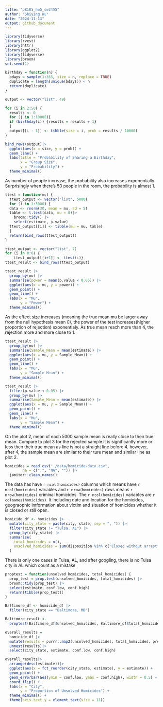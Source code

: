 ```yaml
---
title: "p8105_hw5_sw3455"
author: "Shiying Wu"
date: "2024-11-13"
output: github_document
---
```


```r
library(tidyverse)
library(rvest)
library(httr)
library(ggplot2)
library(tidyverse)
library(broom)
set.seed(1)
```

```r
birthday = function(n) {
  bdays = sample(1:365, size = n, replace = TRUE)
  duplicate = length(unique(bdays)) < n           
  return(duplicate)
}

output <- vector("list", 49)

for (i in 2:50) {
  results <- 0 
  for (j in 1:10000){
  if (birthday(i)) {results = results + 1}
  }
  output[[i - 1]] <- tibble(size = i, prob = results / 10000)
}

bind_rows(output)|>
  ggplot(aes(x = size, y = prob)) +
  geom_line() +
  labs(title = "Probability of Sharing a Birthday",
       x = "Group Size",
       y = "Probability") +
  theme_minimal()
```
As number of people increase, the probability also increases exponentially. Surprisingly when there’s 50 people in the room, the probability is almost 1.


```r
ttest = function(mu) {
  ttest_output <- vector("list", 5000)
  for (i in 1:5000) {
  data <- rnorm(30, mean = mu, sd = 5)
  table <- t.test(data, mu = 0)|>
    broom::tidy() |>
    select(estimate, p.value)
  ttest_output[[i]] <- tibble(mu = mu, table)
  }
  return(bind_rows(ttest_output))
}

ttest_output <- vector("list", 7)
for (i in 0:6) {
    ttest_output[[i+1]] <- ttest(i)}
ttest_result <- bind_rows(ttest_output)
```

```r
ttest_result |>
  group_by(mu) |>
  summarise(power = mean(p.value < 0.05)) |>
  ggplot(aes(x = mu, y = power)) +
  geom_point() +
  geom_line() +
  labs(x = "Mu",
       y = "Power") +
  theme_minimal()
```
As the effect size increases (meaning the true mean mu  be larger away from the null hypothesis mean  0), the power of the test increases(higher proportion  of rejection) exponentialy. As true mean reach more than 4, the rejection more and more close to 1.


```r
ttest_result |>
  group_by(mu) |>
  summarise(Sample_Mean = mean(estimate)) |>
  ggplot(aes(x = mu, y = Sample_Mean)) +
  geom_point() +
  geom_line() +
  labs(x = "Mu",
       y = "Sample Mean") +
  theme_minimal()

ttest_result |>
  filter(p.value < 0.05) |>
  group_by(mu) |>
  summarise(Sample_Mean = mean(estimate)) |>
  ggplot(aes(x = mu, y = Sample_Mean)) +
  geom_point() +
  geom_line() +
  labs(x = "Mu",
       y = "Sample Mean") +
  theme_minimal()

```
On the plot 2, mean of each 5000 sample mean is really close to their true mean. Compare to plot 3 for the rejected sample it is significantly more or less then their true mean as line is not a straight line before 4, however, after 4, the sample mean are similar to their ture mean and similar line as plot 2.

```r
homicides = read.csv("./data/homicide-data.csv",
        na = c(".", "NA", "")) |>
  janitor::clean_names() 

```
The data has have `r ncol(homicides)` columns which means have `r ncol(homicides)` variables and `r nrow(homicides)` rows means `r nrow(homicides)` criminal homicides. The `r ncol(homicides)` variables are `r colnames(homicides)`. It including date and location for the homicides, geograophic imformation about victim and situation of homicides whether it is closed or still open. 

```r
homicide_df <- homicides |>
  mutate(city_state = paste(city, state, sep = ", ")) |>
  filter(city_state != "Tulsa, AL") |>
  group_by(city_state) |>
  summarise(
    total_homicides = n(),
    unsolved_homicides = sum(disposition %in% c("Closed without arrest", "Open/No arrest"))
  )
```
There is only one cases in Tulsa, AL, and after googling, there is no Tulsa city in AL which count as a mistake

```r
proptest = function(unsolved_homicides, total_homicides) {
  prop_test = prop.test(unsolved_homicides, total_homicides) |>
  broom::tidy(prop_test) |>
  select(estimate, conf.low, conf.high)
  return(tibble(prop_test))
}

Baltimore_df <- homicide_df |>
  filter(city_state == "Baltimore, MD")

Baltimore_result <-
  proptest(Baltimore_df$unsolved_homicides, Baltimore_df$total_homicides)
```

```r
overall_results =
  homicide_df |>
  mutate(results = purrr::map2(unsolved_homicides, total_homicides, proptest)) |>
  unnest(results)|>
  select(city_state, estimate, conf.low, conf.high)
```

```r
overall_results|>
  arrange(desc(estimate))|>
  ggplot(aes(x = fct_reorder(city_state, estimate), y = estimate)) +
  geom_point() +
  geom_errorbar(aes(ymin = conf.low, ymax = conf.high), width = 0.5) +
  coord_flip() + 
  labs(x = "City",
       y = "Proportion of Unsolved Homicides") +
  theme_minimal() +
  theme(axis.text.y = element_text(size = 11))
```
